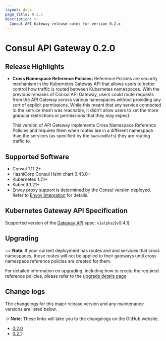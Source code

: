 ```yaml
---
layout: docs
page_title: 0.2.x
description: >-
  Consul API Gateway release notes for version 0.2.x
---
```


# Consul API Gateway 0.2.0

## Release Highlights

- **Cross Namespace Reference Policies:**  Reference Policies are security
  mechanism in the Kubernetes Gateway API that allows users to better control
  how traffic is routed between Kubernetes namespaces. With the previous
  releases of Consul API Gateway, users could route requests from the API
  Gateway across various namespaces without providing any sort of explicit
  permissions. While this meant that any service connected to the service mesh
  was reachable, it didn't allow users to set the more granular restrictions or
  permissions that they may expect.

  This version of API Gateway implements Cross Namespace Reference Policies
  and requires them when routes are in a different namespace than the services
  (as specified by the `backendRefs`) they are routing traffic to.

## Supported Software

- Consul 1.11.2+
- HashiCorp Consul Helm chart 0.43.0+
- Kubernetes 1.21+
- Kubectl 1.21+
- Envoy proxy support is determined by the Consul version deployed. Refer to
  [Envoy Integration](/consul/docs/reference/proxy/envoy) for details.

## Kubernetes Gateway API Specification

Supported version of the [Gateway API](https://gateway-api.sigs.k8s.io/) spec: `v1alpha2`(v0.4.1)

## Upgrading

~> **Note**: If your current deployment has routes and and services that cross namespaces, those routes will not be applied to their gateways until cross namespace reference policies are created for them.

For detailed information on upgrading, including how to create the required reference policies, please refer to the [upgrade details page](/consul/docs/upgrade/api-gateway)

## Change logs

The changelogs for this major release version and any maintenance versions are listed below.

-> **Note**: These links will take you to the changelogs on the GitHub website.

- [0.2.0](https://github.com/hashicorp/consul-api-gateway/releases/tag/v0.2.0)
- [0.2.1](https://github.com/hashicorp/consul-api-gateway/releases/tag/v0.2.1)
